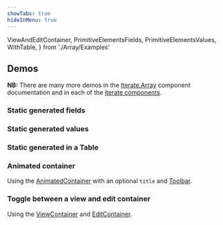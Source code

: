 ```yaml
---
showTabs: true
hideInMenu: true
---
```


  ViewAndEditContainer,
  PrimitiveElementsFields,
  PrimitiveElementsValues,
  WithTable,
} from './Array/Examples'

## Demos

**NB:** There are many more demos in the [Iterate.Array](/uilib/extensions/forms/Iterate/Array/) component documentation and in each of the [iterate components](/uilib/extensions/forms/Iterate/components/).

### Static generated fields

<PrimitiveElementsFields />

### Static generated values

<PrimitiveElementsValues />

### Static generated in a Table

<WithTable />

### Animated container

Using the [AnimatedContainer](/uilib/extensions/forms/Iterate/AnimatedContainer/) with an optional `title` and [Toolbar](/uilib/extensions/forms/Iterate/Toolbar/).

<AnimatedContainer />

### Toggle between a view and edit container

Using the [ViewContainer](/uilib/extensions/forms/Iterate/ViewContainer/) and [EditContainer](/uilib/extensions/forms/Iterate/EditContainer/).

<ViewAndEditContainer />
